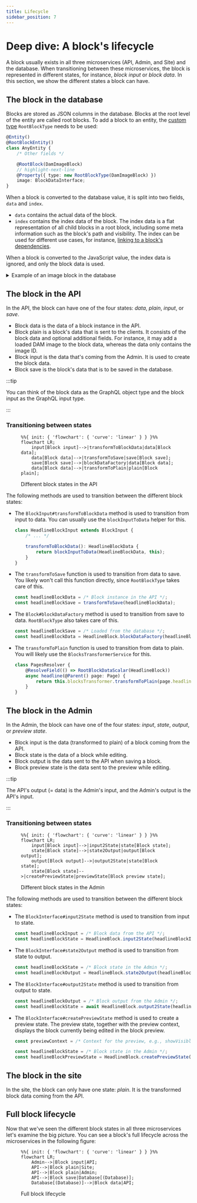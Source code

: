 ```yaml
---
title: Lifecycle
sidebar_position: 7
---
```


# Deep dive: A block's lifecycle

A block usually exists in all three microservices (API, Admin, and Site) and the database.
When transitioning between these microservices, the block is represented in different states, for instance, _block input_ or _block data_.
In this section, we show the different states a block can have.

## The block in the database

Blocks are stored as JSON columns in the database.
Blocks at the root level of the entity are called root blocks.
To add a block to an entity, the [custom type](https://mikro-orm.io/docs/custom-types) `RootBlockType` needs to be used:

<!-- TODO Add dedicated page for root blocks -->

```ts title=any.entity.ts
@Entity()
@RootBlockEntity()
class AnyEntity {
    /* Other fields */

    @RootBlock(DamImageBlock)
    // highlight-next-line
    @Property({ type: new RootBlockType(DamImageBlock) })
    image: BlockDataInterface;
}
```

When a block is converted to the database value, it is split into two fields, `data` and `index`.

-   `data` contains the actual data of the block.
-   `index` contains the index data of the block.
    The index data is a flat representation of all child blocks in a root block, including some meta information such as the block's path and visibility.
    The index can be used for different use cases, for instance, [linking to a block's dependencies](../dependencies).

When a block is converted to the JavaScript value, the index data is ignored, and only the block data is used.

<details>
    <summary>Example of an image block in the database</summary>

```json
{
    "data": {
        "attachedBlocks": [
            {
                "type": "pixelImage",
                "props": { "damFileId": "efbd89db-9b39-49fb-a0d7-6491ca228dec" }
            }
        ],
        "activeType": "pixelImage"
    },
    "index": [
        { "blockname": "DamImage", "jsonPath": "root", "visible": true },
        {
            "blockname": "PixelImage",
            "jsonPath": "root.attachedBlocks.0.props",
            "visible": true,
            "dependencies": [
                { "targetEntityName": "DamFile", "id": "efbd89db-9b39-49fb-a0d7-6491ca228dec" }
            ]
        }
    ]
}
```

</details>

## The block in the API

In the API, the block can have one of the four states: _data_, _plain_, _input_, or _save_.

-   Block data is the data of a block instance in the API.
-   Block plain is a block's data that is sent to the clients.
    It consists of the block data and optional additional fields.
    For instance, it may add a loaded DAM image to the block data, whereas the data only contains the image ID.
-   Block input is the data that's coming from the Admin. It is used to create the block data.
-   Block save is the block's data that is to be saved in the database.

<!-- TODO add a dedicated page on block plain transformation -->

:::tip

You can think of the block data as the GraphQL object type and the block input as the GraphQL input type.

:::

### Transitioning between states

<figure>

```mermaid
%%{ init: { 'flowchart': { 'curve': 'linear' } } }%%
flowchart LR;
    input[Block input]-->|transformToBlockData|data[Block data];
    data[Block data]-->|transformToSave|save[Block save];
    save[Block save]-->|blockDataFactory|data[Block data];
    data[Block data]-->|transformToPlain|plain[Block plain];
```

<figcaption>Different block states in the API</figcaption>

</figure>

The following methods are used to transition between the different block states:

-   The `BlockInput#transformToBlockData` method is used to transition from input to data.
    You can usually use the `blockInputToData` helper for this.

    ```ts
    class HeadlineBlockInput extends BlockInput {
        /* ... */

        transformToBlockData(): HeadlineBlockData {
            return blockInputToData(HeadlineBlockData, this);
        }
    }
    ```

-   The `transformToSave` function is used to transition from data to save.
    You likely won't call this function directly, since `RootBlockType` takes care of this.

    ```ts
    const headlineBlockData = /* Block instance in the API */;
    const headlineBlockSave = transformToSave(headlineBlockData);
    ```

-   The `Block#blockDataFactory` method is used to transition from save to data.
    `RootBlockType` also takes care of this.

    ```ts
    const headlineBlockSave = /* Loaded from the database */;
    const headlineBlockData = HeadlineBlock.blockDataFactory(headlineBlockSave);
    ```

-   The `transformToPlain` function is used to transition from data to plain.
    You will likely use the `BlocksTransformerService` for this.

    ```ts
    class PagesResolver {
        @ResolveField(() => RootBlockDataScalar(HeadlineBlock))
        async headline(@Parent() page: Page) {
            return this.blocksTransformer.transformToPlain(page.headline);
        }
    }
    ```

## The block in the Admin

In the Admin, the block can have one of the four states: _input_, _state_, _output_, or _preview state_.

-   Block input is the data (transformed to plain) of a block coming from the API.
-   Block state is the data of a block while editing.
-   Block output is the data sent to the API when saving a block.
-   Block preview state is the data sent to the preview while editing.

:::tip

The API's output (= data) is the Admin's input, and the Admin's output is the API's input.

:::

### Transitioning between states

<figure>

```mermaid
%%{ init: { 'flowchart': { 'curve': 'linear' } } }%%
flowchart LR;
    input[Block input]-->|input2State|state[Block state];
    state[Block state]-->|state2Output|output[Block output];
    output[Block output]-->|output2State|state[Block state];
    state[Block state]-->|createPreviewState|previewState[Block preview state];
```

<figcaption>Different block states in the Admin</figcaption>

</figure>

The following methods are used to transition between the different block states:

-   The `BlockInterface#input2State` method is used to transition from input to state.

    ```ts
    const headlineBlockInput = /* Block data from the API */;
    const headlineBlockState = HeadlineBlock.input2State(headlineBlockInput);
    ```

-   The `BlockInterface#state2Output` method is used to transition from state to output.

    ```ts
    const headlineBlockState = /* Block state in the Admin */;
    const headlineBlockOutput = HeadlineBlock.state2Output(headlineBlockState);
    ```

-   The `BlockInterface#output2State` method is used to transition from output to state.

    ```ts
    const headlineBlockOutput = /* Block output from the Admin */;
    const headlineBlockState = await HeadlineBlock.output2State(headlineBlockOutput);
    ```

-   The `BlockInterface#createPreviewState` method is used to create a preview state.
    The preview state, together with the preview context, displays the block currently being edited in the block preview.

    ```ts
    const previewContext = /* Context for the preview, e.g., showVisibleOnly */

    const headlineBlockState = /* Block state in the Admin */;
    const headlineBlockPreviewState = HeadlineBlock.createPreviewState(headlineBlockState, previewContext);
    ```

## The block in the site

In the site, the block can only have one state: _plain_.
It is the transformed block data coming from the API.

## Full block lifecycle

Now that we've seen the different block states in all three microservices let's examine the big picture.
You can see a block's full lifecycle across the microservices in the following figure:

<figure>

```mermaid
%%{ init: { 'flowchart': { 'curve': 'linear' } } }%%
flowchart LR;
    Admin-->|Block input|API;
    API-->|Block plain|Site;
    API-->|Block plain|Admin;
    API-->|Block save|Database[(Database)];
    Database[(Database)]-->|Block data|API;
```

<figcaption>Full block lifecycle</figcaption>

</figure>
